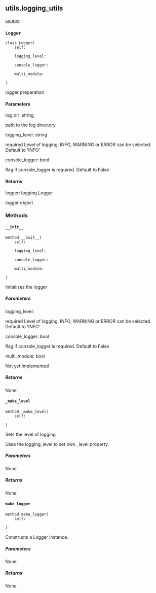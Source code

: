 ## utils.logging_utils
[source](https://github.com/Health-Informatics-UoN/lettuce/tree/main/Lettuce/utils/logging_utils.py)
### `Logger`
```
class Logger(
	self: 

	logging_level: 

	console_logger: 

	multi_module: 

)
```

logger preparation


#### Parameters
log_dir: string

path to the log directory

logging_level: string

required Level of logging. INFO, WARNING or ERROR can be selected. Default to 'INFO'

console_logger: bool

flag if console_logger is required. Default to False

#### Returns
logger: logging.Logger

logger object


### Methods

#### `__init__`
```
method __init__(
	self: 

	logging_level: 

	console_logger: 

	multi_module: 

)
```

Initialises the logger

##### Parameters
logging_level:

required Level of logging. INFO, WARNING or ERROR can be selected. Default to 'INFO'

console_logger: bool

flag if console_logger is required. Default to False

multi_module: bool

Not yet implemented

##### Returns
None



#### `_make_level`
```
method _make_level(
	self: 

)
```

Sets the level of logging

Uses the logging_level to set own _level property.

##### Parameters
None

##### Returns
None



#### `make_logger`
```
method make_logger(
	self: 

)
```

Constructs a Logger instance.

##### Parameters
None

##### Returns
None

